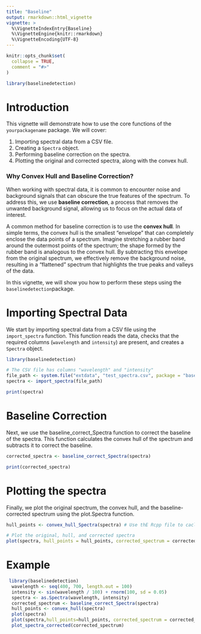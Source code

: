 ```yaml
---
title: "Baseline"
output: rmarkdown::html_vignette
vignette: >
  %\VignetteIndexEntry{Baseline}
  %\VignetteEngine{knitr::rmarkdown}
  %\VignetteEncoding{UTF-8}
---
```


```r
knitr::opts_chunk$set(
  collapse = TRUE,
  comment = "#>"
)
```

```r
library(baselinedetection)
```
# Introduction

This vignette will demonstrate how to use the core functions of the `yourpackagename` package. We will cover:

1. Importing spectral data from a CSV file.
2. Creating a `Spectra` object.
3. Performing baseline correction on the spectra.
4. Plotting the original and corrected spectra, along with the convex hull.


### Why Convex Hull and Baseline Correction?

When working with spectral data, it is common to encounter noise and background signals that can obscure the true features of the spectrum. To address this, we use **baseline correction**, a process that removes the unwanted background signal, allowing us to focus on the actual data of interest.

A common method for baseline correction is to use the **convex hull**. In simple terms, the convex hull is the smallest "envelope" that can completely enclose the data points of a spectrum. Imagine stretching a rubber band around the outermost points of the spectrum; the shape formed by the rubber band is analogous to the convex hull. By subtracting this envelope from the original spectrum, we effectively remove the background noise, resulting in a "flattened" spectrum that highlights the true peaks and valleys of the data.

In this vignette, we will show you how to perform these steps using the `baselinedetection`package.


# Importing Spectral Data

We start by importing spectral data from a CSV file using the `import_spectra` function. This function reads the data, checks that the required columns (`wavelength` and `intensity`) are present, and creates a `Spectra` object.

```r
library(baselinedetection)

# The CSV file has columns "wavelength" and "intensity"
file_path <- system.file("extdata", "test_spectra.csv", package = "baselinedetection")
spectra <- import_spectra(file_path)

print(spectra)
```

# Baseline Correction

Next, we use the baseline_correct_Spectra function to correct the baseline of the spectra. This function calculates the convex hull of the spectrum and subtracts it to correct the baseline.

```r
corrected_spectra <- baseline_correct_Spectra(spectra)

print(corrected_spectra)


```
# Plotting the spectra

Finally, we plot the original spectrum, the convex hull, and the baseline-corrected spectrum using the plot.Spectra function.

```r
hull_points <- convex_hull_Spectra(spectra) # Use thE Rcpp file to cacluate the hull points

# Plot the original, hull, and corrected spectra
plot(spectra, hull_points = hull_points, corrected_spectrum = corrected_spectra)

```

# Example

```r
 library(baselinedetection)
  wavelength <- seq(400, 700, length.out = 100)
  intensity <- sin(wavelength / 100) + rnorm(100, sd = 0.05)
  spectra <- as.Spectra(wavelength, intensity)
  corrected_spectrum <- baseline_correct_Spectra(spectra)
  hull_points <- convex_hull(spectra)
  plot(spectra)
  plot(spectra,hull_points=hull_points, corrected_spectrum = corrected_spectrum)
  plot_spectra_corrected(corrected_spectrum)

```
